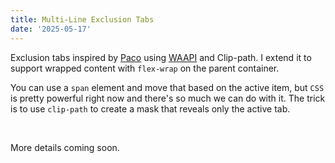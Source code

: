 ```yaml
---
title: Multi-Line Exclusion Tabs
date: '2025-05-17'
---
```


Exclusion tabs inspired by [Paco](https://paco.me/craft/tabs) using [WAAPI](https://developer.mozilla.org/en-US/docs/Web/API/Web_Animations_API) and Clip-path. I extend it to support wrapped content with `flex-wrap` on the parent container.

You can use a `span` element and move that based on the active item, but `CSS` is pretty powerful right now and there's so much we can do with it. The trick is to use `clip-path` to create a mask that reveals only the active tab.

<br />

<CraftContainer>
  <Tabs />
</CraftContainer>

More details coming soon.
